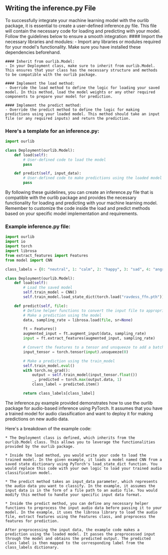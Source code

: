 ## Writing the inference.py File

To successfully integrate your machine learning model with the ourlib package, it is essential to create a user-defined inference.py file. This file will contain the necessary code for loading and predicting with your model. Follow the guidelines below to ensure a smooth integration:
    #### Import the necessary libraries and modules: 
            - Import any libraries or modules required for your model's functionality. Make sure you have installed these dependencies beforehand.

    #### Inherit from ourlib.Model: 
    - In your Deployment class, make sure to inherit from ourlib.Model. This ensures that your class has the necessary structure and methods to be compatible with the ourlib package.

    #### Implement the load method: 
    - Override the load method to define the logic for loading your saved model. In this method, load the model weights or any other required components to prepare your model for prediction.

    #### Implement the predict method: 
    - Override the predict method to define the logic for making predictions using your loaded model. This method should take an input file (or any required inputs) and return the prediction.

    
### Here's a template for an inference.py:
```python filename=""  copy
import ourlib

class Deployment(ourlib.Model):
    def load(self):
        # User-defined code to load the model
        pass

    def predict(self, input_data):
        # User-defined code to make predictions using the loaded model
        pass
```
By following these guidelines, you can create an inference.py file that is compatible with the ourlib package and provides the necessary functionality for loading and predicting with your machine learning model. Remember to customize the code inside the load and predict methods based on your specific model implementation and requirements.

### Example inference.py file:
```python filename="" copy
import ourlib
import io
import torch
import librosa
from extract_features import Features
from model import CNN

class_labels = {0: "neutral", 1: "calm", 2: "happy", 3: "sad", 4: "angry", 5: "fearful", 6: "disgust", 7: "surprised"}

class Deployment(ourlib.Model):
    def load(self):
        # Load the saved model
        self.train_model = CNN()
        self.train_model.load_state_dict(torch.load("ravdess_ffn.pth"))

    def predict(self, file):
        # Define helper functions to convert the input file to appropriate inputs required by your model for prediction
        # Make a prediction using the model
        data, sampling_rate = librosa.load(file, sr=None)

        ft = Features()
        augmented_input = ft.augment_input(data, sampling_rate)
        input = ft.extract_features(augmented_input, sampling_rate)

        # Convert the features to a tensor and unsqueeze to add a batch dimension
        input_tensor = torch.tensor(input).unsqueeze(0)

        # Make a prediction using the train_model
        self.train_model.eval()
        with torch.no_grad():
            output = self.train_model(input_tensor.float())
            _, predicted = torch.max(output.data, 1)
            class_label = predicted.item()

        return class_labels[class_label]
```
The inference.py example provided demonstrates how to use the ourlib package for audio-based inference using PyTorch. It assumes that you have a trained model for audio classification and want to deploy it for making predictions on new audio data.

Here's a breakdown of the example code:

    * The Deployment class is defined, which inherits from the ourlib.Model class. This allows you to leverage the functionalities provided by the ourlib package.

    * Inside the load method, you would write your code to load the trained model. In the given example, it loads a model named CNN from a saved state dictionary using PyTorch's load_state_dict function. You would replace this code with your own logic to load your trained audio classification model.

    * The predict method takes an input_data parameter, which represents the audio data you want to classify. In the example, it assumes the input data is in the form of a file path to an audio file. You would modify this method to handle your specific input data format.

    * Inside the predict method, you can define any necessary helper functions to preprocess the input audio data before passing it to your model. In the example, it uses the librosa library to load the audio file, extract features using the Features class, and preprocess the features for prediction.

    After preprocessing the input data, the example code makes a prediction using the loaded model. It passes the preprocessed input through the model and obtains the predicted output. The predicted class label is then mapped to the corresponding label from the class_labels dictionary.



